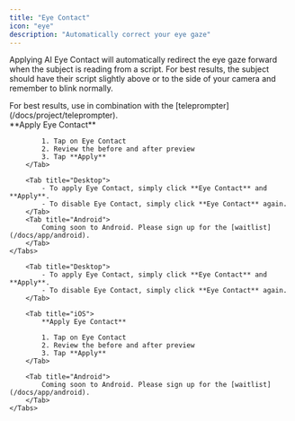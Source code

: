 ```yaml
---
title: "Eye Contact"
icon: "eye"
description: "Automatically correct your eye gaze"
---
```


Applying AI Eye Contact will automatically redirect the eye gaze forward when the subject is reading from a script. For best results, the subject should have their script slightly above or to the side of your camera and remember to blink normally.

<Tip>
For best results, use in combination with the [teleprompter](/docs/project/teleprompter).

</Tip>

<div id="ios-tab">
    <Tabs>
        <Tab title="iOS">
            **Apply Eye Contact**

            1. Tap on Eye Contact
            2. Review the before and after preview
            3. Tap **Apply**
        </Tab>

        <Tab title="Desktop">
            - To apply Eye Contact, simply click **Eye Contact** and **Apply**.
            - To disable Eye Contact, simply click **Eye Contact** again.
        </Tab>
        <Tab title="Android">
            Coming soon to Android. Please sign up for the [waitlist](/docs/app/android).
        </Tab>
    </Tabs>
</div>


<div id="desktop-tab">
    <Tabs>

        <Tab title="Desktop">
            - To apply Eye Contact, simply click **Eye Contact** and **Apply**.
            - To disable Eye Contact, simply click **Eye Contact** again.
        </Tab>

        <Tab title="iOS">
            **Apply Eye Contact**

            1. Tap on Eye Contact
            2. Review the before and after preview
            3. Tap **Apply**
        </Tab>

        <Tab title="Android">
            Coming soon to Android. Please sign up for the [waitlist](/docs/app/android).
        </Tab>
    </Tabs>
</div>